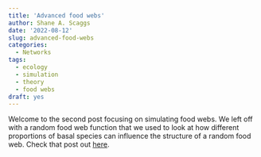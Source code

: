 ```yaml
---
title: 'Advanced food webs'
author: Shane A. Scaggs
date: '2022-08-12'
slug: advanced-food-webs
categories:
  - Networks
tags:
  - ecology
  - simulation
  - theory
  - food webs
draft: yes
---
```



Welcome to the second post focusing on simulating food webs. We left off with a random food web function that we used to look at how different proportions of basal species can influence the structure of a random food web. Check that post out [here](/2022/07/28/basic-properties-of-food-webs/).   